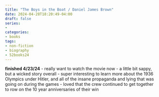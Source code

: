 ```yaml
---
title: "The Boys in the Boat / Daniel James Brown"
date: 2024-04-28T18:20:49-04:00
draft: false
series: 
- 
categories: 
- books
tags:
- non-fiction
- biography
- 52books24
---
```

**finished 4/23/24**
- really want to watch the movie now
- a little bit sappy, but a wicked story overall
- super interesting to learn more about the 1936 Olympics under Hitler, and all of the insane propaganda and lying that was going on during the games
- loved that the crew continued to get together to row on the 10 year anniversaries of their win 